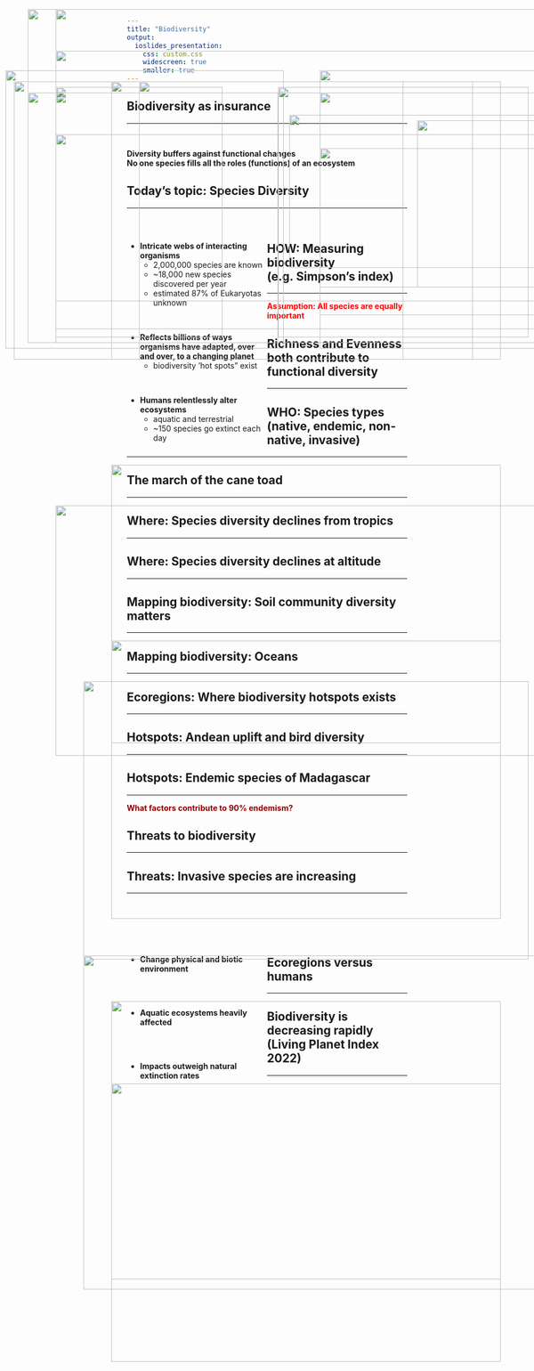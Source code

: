 ```yaml
---
title: "Biodiversity"
output: 
  ioslides_presentation:
    css: custom.css
    widescreen: true
    smaller: true
---
```


##

<IMG STYLE="position:absolute; TOP:50px; LEFT:50px; WIDTH:1000px; HEIGHT:600px" SRC="images/components.jpg">

## 

<IMG STYLE="position:absolute; TOP:50px; LEFT:100px; WIDTH:900px; HEIGHT:600px" SRC="images/diversity_role.jpg">

## Biodiversity as insurance
<hr>
<br/>

<div class="item-absolute">**Diversity buffers against functional changes**</div>
</div>

<div class="item-absolute2">**No one species fills all the roles (functions)  of an ecosystem**</div>

<IMG STYLE="position:absolute; TOP:275px; LEFT:100px; WIDTH:900px; HEIGHT:350px" SRC="images/redund.jpg">

<!-- ## Genetic diversity bottlenecked for bees -->
<!-- <hr> -->

<!-- <IMG STYLE="position:absolute; TOP:200px; LEFT:25px; WIDTH:650px; HEIGHT:400px" SRC="images/bees.jpg"> -->

<!-- <IMG STYLE="position:absolute; TOP:250px; LEFT:750px; WIDTH:300px; HEIGHT:300px" SRC="images/bees90percent.jpg"> -->

## Today's topic: Species Diversity
<hr>
<br/>

<div style="float: left; width: 50%;">

* **Intricate webs of interacting organisms**
    + 2,000,000 species are known 
    + ~18,000 new species discovered per year
    + estimated 87% of Eukaryotas unknown

<br/>

* **Reflects billions of ways organisms have adapted, over and over, to a changing planet**
    + biodiversity 'hot spots" exist
    
<br/>

* **Humans relentlessly alter ecosystems**
    + aquatic and terrestrial
    + ~150 species go extinct each day
    
 </div>
 
<IMG STYLE="position:absolute; TOP:300px; LEFT:575px; WIDTH:475px; HEIGHT:250px" SRC="images/animals_biodiverse.jpg">

## HOW: Measuring biodiversity (e.g. Simpson's index)
<hr>
<span style="color:red">**Assumption: All species are equally important**</span>

<IMG STYLE="position:absolute; TOP:200px; LEFT:100px; WIDTH:900px; HEIGHT:450px" SRC="images/diversity_example.jpeg">

<!-- <IMG STYLE="position:absolute; TOP:500px; LEFT:40px; WIDTH:600px; HEIGHT:200px" SRC="images/simpson-index.jpeg"> -->

<!-- <IMG STYLE="position:absolute; TOP:325px; LEFT:675px; WIDTH:350px; HEIGHT:250px" SRC="images/simpsons_ex.png"> -->

## Richness and Evenness both contribute to functional diversity
<hr>

<IMG STYLE="position:absolute; TOP:160px; LEFT:10px; WIDTH:500px; HEIGHT:500px" SRC="images/richeven.jpg">

<IMG STYLE="position:absolute; TOP:240px; LEFT:520px; WIDTH:550px; HEIGHT:275px" SRC="images/field.jpg">

<!-- ## Species diversity is also a balance -->
<!-- <hr> -->

<!-- <IMG STYLE="position:absolute; TOP:200px; LEFT:50px; WIDTH:400px; HEIGHT:400px" SRC="images/amazon_new.jpg"> -->

<!-- <IMG STYLE="position:absolute; TOP:200px; LEFT:500px; WIDTH:600px; HEIGHT:400px" SRC="images/extinction4.jpg"> -->

## WHO: Species types (native, endemic, non-native, invasive)
<hr>

<IMG STYLE="position:absolute; TOP:180x; LEFT:200px; WIDTH:700px; HEIGHT:500px" SRC="images/australia_species.jpg">

## The march of the cane toad
<hr>

<IMG STYLE="position:absolute; TOP:225x; LEFT:100px; WIDTH:900px; HEIGHT:450px" SRC="images/canetoad.png">

<!-- ## Exotic vs Invasive -->
<!-- <hr> -->

<!-- <IMG STYLE="position:absolute; TOP:250x; LEFT:50px; WIDTH:450px; HEIGHT:450px" SRC="images/exotic.jpg"> -->

<!-- <IMG STYLE="position:absolute; TOP:250x; LEFT:550px; WIDTH:450px; HEIGHT:450px" SRC="images/ninja_turtles.jpg"> -->

##  

<IMG STYLE="position:absolute; TOP:50px; LEFT:100px; WIDTH:900px; HEIGHT:600px" SRC="images/non-native.png">

## Where: Species diversity declines from tropics
<hr>

<IMG STYLE="position:absolute; TOP:180px; LEFT:200px; WIDTH:700px; HEIGHT:500px" SRC="images/biomes2.png">

## Where: Species diversity declines at altitude
<hr>

<IMG STYLE="position:absolute; TOP:180px; LEFT:250px; WIDTH:600px; HEIGHT:500px" SRC="images/altitude.jpg">

## Mapping biodiversity: Soil community diversity matters
<hr>

<IMG STYLE="position:absolute; TOP:180x; LEFT:200px; WIDTH:700px; HEIGHT:500px" SRC="images/soil_biodiversity.jpg">

## Mapping biodiversity: Oceans
<hr>

<IMG STYLE="position:absolute; TOP:180x; LEFT:150px; WIDTH:800px; HEIGHT:500px" SRC="images/ocean_richness.jpg">

## Ecoregions: Where biodiversity hotspots exists
<hr>
<IMG STYLE="position:absolute; TOP:200px; LEFT:100px; WIDTH:900px; HEIGHT:450px" SRC="images/ecoregions.jpg">

<!-- ## Hotspots: Endemic freshwater fish in the USA -->
<!-- <hr> -->

<!-- <IMG STYLE="position:absolute; TOP:180x; LEFT:200px; WIDTH:700px; HEIGHT:500px" SRC="images/fish_endemics.jpg"> -->

## Hotspots: Andean uplift and bird diversity
<hr>

<IMG STYLE="position:absolute; TOP:190px; LEFT:100px; WIDTH:300px; HEIGHT:450px" SRC="images/andes2.jpg">

<IMG STYLE="position:absolute; TOP:190px; LEFT:500px; WIDTH:450px; HEIGHT:450px" SRC="images/endemic_birds.jpg">

## Hotspots: Endemic species of Madagascar
<hr>
<span style="color:darkred">**What factors contribute to 90% endemism?**</span>

<IMG STYLE="position:absolute; TOP:180px; LEFT:25px; WIDTH:700px; HEIGHT:500px" SRC="images/madagascar.png">

<IMG STYLE="position:absolute; TOP:250px; LEFT:750px; WIDTH:300px; HEIGHT:300px" SRC="images/madagascar2.jpg">

<!-- ## Biodiversity hotspots: species -->
<!-- <hr> -->

<!-- <IMG STYLE="position:absolute; TOP:180x; LEFT:200px; WIDTH:700px; HEIGHT:500px" SRC="images/Biodiversity_Hotspots_Map.jpg" -->

<!-- ## Mapping biodiversity: Plants -->
<!-- <hr> -->

<!-- <IMG STYLE="position:absolute; TOP:180x; LEFT:200px; WIDTH:700px; HEIGHT:500px" SRC="images/plant_global.png" -->

<!-- ## Mapping biodiversity: Animals -->

<!-- <IMG STYLE="position:absolute; TOP:180x; LEFT:200px; WIDTH:700px; HEIGHT:500px" SRC="images/animals_biodiverse.jpg"> -->

## Threats to biodiversity
<hr>

<IMG STYLE="position:absolute; TOP:200px; LEFT:50px; WIDTH:450px; HEIGHT:450px" SRC="images/biodiversity_threats.jpg">

<IMG STYLE="position:absolute; TOP:160px; LEFT:575px; WIDTH:500px; HEIGHT:500px" SRC="images/crops.gif">

## Threats: Invasive species are increasing
<hr>
<br/> 
<br/>
<br/>
<br/>

<div style="float: left; width: 50%;">

* **Change physical and biotic environment**

<br/>
<br/>

* **Aquatic ecosystems heavily affected**

<br/>
<br/>

* **Impacts outweigh natural extinction rates**
 </div>

<IMG STYLE="position:absolute; TOP:200px; LEFT:575px; WIDTH:425px; HEIGHT:400px" SRC="images/invasives3.png">

##

<IMG STYLE="position:absolute; TOP:125px; LEFT:100px; WIDTH:900px; HEIGHT:450px" SRC="images/species_ship.jpg">

##
<IMG STYLE="position:absolute; TOP:25x; LEFT:150px; WIDTH:900px; HEIGHT:600px" SRC="images/ecoregion_status.jpg">

## Ecoregions versus humans
<hr>

<IMG STYLE="position:absolute; TOP:180x; LEFT:200px; WIDTH:700px; HEIGHT:500px" SRC="images/World-Population-Density.png">

## Biodiversity is decreasing rapidly (Living Planet Index 2022)
<hr>

<IMG STYLE="position:absolute; TOP:180x; LEFT:200px; WIDTH:700px; HEIGHT:500px" SRC="images/vertebrate.jpg">

<!-- ## Homogenization: ecosystems losing their uniqueness -->
<!-- <hr> -->
<!-- <br/> -->
<!-- <br/> -->

<!-- <div style="float: left; width: 55%;"> -->

<!-- * **Replacement of native species** -->
<!--     + invasives are highly competitive -->

<!-- <br/> -->

<!-- * **Taxonomic homogenization** -->
<!--     + increased similarity of species -->
<!--     + plants, insect, fish, birds & mammals -->

<!-- <br/> -->

<!-- * **Biotic homogenization tied to humans** -->
<!--     + landscape simplification -->
<!--     + habitat loss -->

<!-- </div> -->

<!-- <IMG STYLE="position:absolute; TOP:225px; LEFT:600px; WIDTH:400px; HEIGHT:400px" SRC="images/blender.jpg"> -->

<!-- ## Homogenization: Megafauna -->
<!-- <hr> -->

<!-- <IMG STYLE="position:absolute; TOP:200px; LEFT:25px; WIDTH:600px; HEIGHT:400px" SRC="images/lostmega.jpeg"> -->

<!-- <IMG STYLE="position:absolute; TOP:250px; LEFT:650px; WIDTH:400px; HEIGHT:300px" SRC="images/cows.png"> -->

<!-- ## -->

<!-- <IMG STYLE="position:absolute; TOP:25px; LEFT:75px; WIDTH:950px; HEIGHT:600px" SRC="images/newtree.jpg"> -->

<!-- ## Homogenization: USA? -->
<!-- <hr> -->
<!-- <IMG STYLE="position:absolute; TOP:180x; LEFT:200px; WIDTH:700px; HEIGHT:500px" SRC="images/usa_diverse.png"> -->

<!-- ## Biodiversity in a changing world -->
<!-- <hr> -->

<!-- <IMG STYLE="position:absolute; TOP:180x; LEFT:200px; WIDTH:700px; HEIGHT:500px" SRC="images/biodiversity_redistribution.jpg"> -->

<!-- ## Are we experiencing a new mass extinction? -->
<!-- <hr> -->

<!-- <IMG STYLE="position:absolute; TOP:180px; LEFT:250px; WIDTH:600px; HEIGHT:500px" SRC="images/extinction2.png"> -->

<!-- ## Extinction versus humans -->
<!-- <hr> -->

<!-- <IMG STYLE="position:absolute; TOP:200x; LEFT:100px; WIDTH:900px; HEIGHT:450px" SRC="images/humans_pop.gif"> -->

<!-- ## -->

<!-- <IMG STYLE="position:absolute; TOP:50px; LEFT:125px; WIDTH:800px; HEIGHT:600px" SRC="images/extinction3.jpg"> -->

<!-- ## -->

<!-- <IMG STYLE="position:absolute; TOP:50px; LEFT:125px; WIDTH:800px; HEIGHT:600px" SRC="images/extinction1.png"> -->

<!-- ## The most vulnerable species -->

<!-- <IMG STYLE="position:absolute; TOP:200px; LEFT:150px; WIDTH:700px; HEIGHT:400px" SRC="images/animals_threat.jpg"> -->

<!-- ## How bad is it? Rates of speciation vs extinction... -->
<!-- <hr> -->

<!-- <div style="float: left; width: 60%;"> -->

<!-- * **Humans drive rapid evolution** -->
<!--     + relocation, domestication and hunting -->
<!--     + novel ecosystem creation -->

<!-- <br/> -->

<!-- * **During Holocene (past 11,000 yrs)** -->
<!--     + extinction and speciation balanced -->
<!--     + Bull and Maron 2016 -->

<!-- <br/> -->

<!-- * **Human influence on speciation rates not quantified** -->
<!--     + listed mechanisms above are known -->

<!-- <br/> -->

<!-- * **Is a 'no net l0ss' conservation strategy acceptable to you?** -->
<!-- </div> -->

<!-- <IMG STYLE="position:absolute; TOP:200px; LEFT:700px; WIDTH:300px; HEIGHT:425px" SRC="images/thomas_book.jpg"> -->